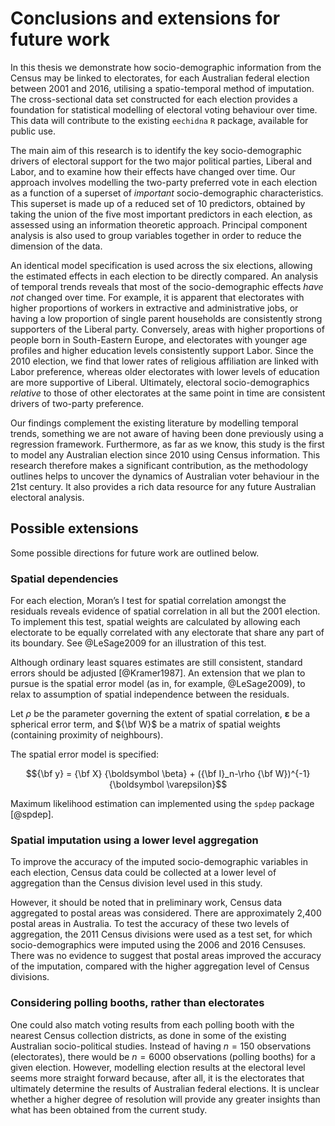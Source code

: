 # Conclusions and extensions for future work {#ch:Conclusion}

In this thesis we demonstrate how socio-demographic information from the Census may be linked to electorates, for each Australian federal election between 2001 and 2016, utilising a spatio-temporal method of imputation. The cross-sectional data set constructed for each election provides a foundation for statistical modelling of electoral voting behaviour over time. This data will contribute to the existing `eechidna` `R` package, available for public use.

The main aim of this research is to identify the key socio-demographic drivers of electoral support for the two major political parties, Liberal and Labor, and to examine how their effects have changed over time. Our approach involves modelling the two-party preferred vote in each election as a function of a superset of *important* socio-demographic characteristics. This superset is made up of a reduced set of 10 predictors, obtained by taking the union of the five most important predictors in each election, as assessed using an information theoretic approach. Principal component analysis is also used to group variables together in order to reduce the dimension of the data. 

An identical model specification is used across the six elections, allowing the estimated effects in each election to be directly compared. An analysis of temporal trends reveals that most of the socio-demographic effects *have not* changed over time. For example, it is apparent that electorates with higher proportions of workers in extractive and administrative jobs, or having a low proportion of single parent households are consistently strong supporters of the Liberal party. Conversely, areas with higher proportions of people born in South-Eastern Europe, and electorates with younger age profiles and higher education levels consistently support Labor. Since the 2010 election, we find that lower rates of religious affiliation are linked with Labor preference, whereas older electorates with lower levels of education are more supportive of Liberal. Ultimately, electoral socio-demographics *relative* to those of other electorates at the same point in time are consistent drivers of two-party preference.

Our findings complement the existing literature by modelling temporal trends, something we are not aware of having been done previously using a regression framework. Furthermore, as far as we know, this study is the first to model any Australian election since 2010 using Census information. This research therefore makes a significant contribution, as the methodology outlines helps to uncover the dynamics of Australian voter behaviour in the 21st century. It also provides a rich data resource for any future Australian electoral analysis.

## Possible extensions

Some possible directions for future work are outlined below.

### Spatial dependencies

For each election, Moran's I test for spatial correlation amongst the residuals reveals evidence of spatial correlation in all but the 2001 election. To implement this test, spatial weights are calculated by allowing each electorate to be equally correlated with any electorate that share any part of its boundary. See @LeSage2009 for an illustration of this test.

\begin{table}[!htbp] \centering 
\normalsize
\begin{tabular}{@{\extracolsep{5pt}}lcccccc} 
\\[-1.8ex]\hline 
\hline \\[-1.8ex] 
 & \multicolumn{6}{c}{\textit{p-value of Moran's I test: spatial correlation in errors}} \\ 
\cline{2-7}
\\[-1.8ex] & 2001 & 2004 & 2007 & 2010 & 2013 & 2016 \\ 
\hline \\[-1.8ex] 
\bf{p-value} & 0.948 & 0.015 & 0.203 & 0.000 & 0.007 & 0.000 \\ 
\hline 
\hline \\[-1.8ex] 
\end{tabular} 
\end{table}


Although ordinary least squares estimates are still consistent, standard errors should be adjusted [@Kramer1987]. An extension that we plan to pursue is the spatial error model (as in, for example, @LeSage2009), to relax to assumption of spatial independence between the residuals.

Let $\rho$ be the parameter governing the extent of spatial correlation, $\boldsymbol \varepsilon$ be a spherical error term, and ${\bf W}$ be a matrix of spatial weights (containing proximity of neighbours).

The spatial error model is specified:

$${\bf y} = {\bf X} {\boldsymbol \beta} + ({\bf I}_n-\rho {\bf W})^{-1}{\boldsymbol \varepsilon}$$

Maximum likelihood estimation can implemented using the `spdep` package [@spdep].

### Spatial imputation using a lower level aggregation

To improve the accuracy of the imputed socio-demographic variables in each election, Census data could be collected at a lower level of aggregation than the Census division level used in this study. 

However, it should be noted that in preliminary work, Census data aggregated to postal areas was considered. There are approximately 2,400 postal areas in Australia. To test the accuracy of these two levels of aggregation, the 2011 Census divisions were used as a test set, for which socio-demographics were imputed using the 2006 and 2016 Censuses. There was no evidence to suggest that postal areas improved the accuracy of the imputation, compared with the higher aggregation level of Census divisions.

### Considering polling booths, rather than electorates

One could also match voting results from each polling booth with the nearest Census collection districts, as done in some of the existing Australian socio-political studies. Instead of having $n=150$ observations (electorates), there would be $n=6000$ observations (polling booths) for a given election. However, modelling election results at the electoral level seems more straight forward because, after all, it is the electorates that ultimately determine the results of Australian federal elections. It is unclear whether a higher degree of resolution will provide any greater insights than what has been obtained from the current study.